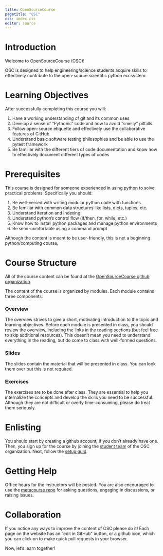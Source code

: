 ```yaml
---
title: OpenSourceCourse
pagetitle: "OSC"
css: index.css
editor: source
---
```


# Introduction

Welcome to OpenSourceCourse (OSC)!

OSC is designed to help engineering/science students acquire skills to effectively contribute to the
open-source scientific python ecosystem.

# Learning Objectives

After successfully completing this course you will:

1. Have a working understanding of git and its common uses
2. Develop a sense of "Pythonic" code and how to avoid "smelly" pitfalls
3. Follow open-source etiquette and effectively use the collaborative features of GitHub
4. Understand basic software testing philosophies and be able to use the pytest framework
6. Be familiar with the different tiers of code documentation and know how to effectively document different
types of codes


# Prerequisites

This course is designed for someone experienced in using python to solve practical problems. Specifically you should:

1. Be well-versed with writing modular python code with functions
2. Be familiar with common data structures like lists, dicts, tuples, etc.
3. Understand iteration and indexing
4. Understand python's control flow (if/then, for, while, etc.)
5. Know how to install python packages and manage python environments
6. Be semi-comfortable using a command prompt


:::{.callout-warning}
Although the content is meant to be user-friendly, this is not a beginning python/computing course.
:::

# Course Structure

All of the course content can be found at the [OpenSourceCourse github organization](https://github.com/opensourcecourse).

The content of the course is organized by modules. Each module contains three components:

### Overview

The overview strives to give a short, motivating introduction to the topic and learning objectives.
Before each module is presented in class, you should review the overview, including the links in the reading sections
(but feel free to skip additional resources). This doesn't mean you need to understand everything in the reading,
but do come to class with well-formed questions.

### Slides

The slides contain the material that will be presented in class. You can look them over but this is not required.

### Exercises

The exercises are to be done after class. They are essential to help you internalize the concepts
and develop the skills you need to be successful. Although they are not difficult or overly time-consuming, please do
treat them seriously.

# Enlisting

You should start by creating a github account, if you don't already have one. Then, you sign up for the course by
joining the [student team](https://github.com/orgs/opensourcecourse/teams/students) of the OSC organization. Next,
follow the [setup guid](setup.qmd).

# Getting Help

Office hours for the instructors will be posted. You are also encouraged to use the
[metacourse repo](https://github.com/opensourcecourse/metacourse) for asking questions, engaging in discussions,
or raising issues.

# Collaboration

If you notice any ways to improve the content of OSC please do it! Each page on the website has an
"edit in GitHub" button, or a github icon, which you can click on to make quick pull requests in your browser.

Now, let's learn together!
